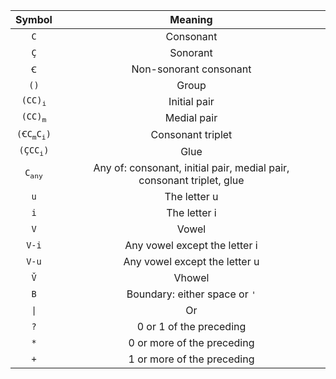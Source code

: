 |                    Symbol                  | Meaning                                                                              |
|:------------------------------------------:|:------------------------------------------------------------------------------------:|
|                     `C`                    | Consonant                                                                            |
|                     `Ç`                    | Sonorant                                                                             |
|                     `Ꞓ`                    | Non-sonorant consonant                                                               |
|                     `()`                   | Group                                                                                |
|       <code>(CC)<sub>i</sub></code>        | Initial pair                                                                         |
|       <code>(CC)<sub>m</sub></code>        | Medial pair                                                                          |
| <code>(ꞒC<sub>m</sub>C<sub>i</sub>)</code> | Consonant triplet                                                                    |
|      <code>(ÇCC<sub>i</sub>)</code>        | Glue                                                                                 |
|       <code>C<sub>any</sub></code>         | Any of: consonant, initial&nbsp;pair, medial&nbsp;pair, consonant&nbsp;triplet, glue |
|                     `u`                    | The letter u                                                                         |
|                     `i`                    | The letter i                                                                         |
|                     `V`                    | Vowel                                                                                |
|                    `V-i`                   | Any vowel except the letter i                                                        |
|                    `V-u`                   | Any vowel except the letter u                                                        |
|                     `V̌`                    | Vhowel                                                                               |
|                     `B`                    | Boundary: either space or `'`                                                        |
|                     `\|`                   | Or                                                                                   |
|                     `?`                    | 0 or 1 of the preceding                                                              |
|                     `*`                    | 0 or more of the preceding                                                           |
|                     `+`                    | 1 or more of the preceding                                                           |
